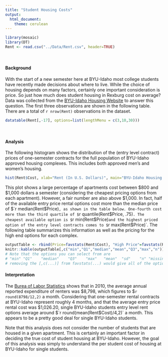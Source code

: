 ```yaml
---
title: "Student Housing Costs"
output: 
  html_document:
    theme: cerulean
---
```


```r
library(mosaic)
library(DT)
Rent <- read.csv("../Data/Rent.csv", header=TRUE)
```

<br />

#### Background

With the start of a new semester here at BYU-Idaho most college students have recently made decisions about where to live. While the choice of housing depends on many factors, certainly one important consideration is price. So just how much does student housing in Rexburg cost on average? Data was collected from the [BYU-Idaho Housing Website](https://web.byui.edu/tis/search) to answer this question. The first three observations are shown in the following table. There are a total of `r nrow(Rent)` observations in the dataset.

```r
datatable(Rent[,-17], options=list(lengthMenu = c(3,10,30)))
```

<br />

#### Analysis

The following histogram shows the distribution of the (entry level contract) prices of one-semester contracts for the full population of BYU-Idaho approved housing complexes. This includes both approved men's and women's housing. 

```r
hist(Rent$Cost, xlab="Rent (In U.S. Dollars)", main="BYU-Idaho Housing \n One-Semester Entry Level Contract Prices", col="skyblue")
```

This plot shows a large percentage of apartments cost between $800 and $1,000 dollars a semester (considering the cheapest pricing options from each apartment). However, a fair number are also above $1,000. In fact, half of the available entry price rental options cost more than the median price of $`r median(Rent$Price)`, as shown in the table below. One-fourth cost more than the third quartile of $`r quantile(Rent$Price, .75)`. The cheapest available option is $`r min(Rent$Price)` and the highest priced option of the entry level contracts comes to $`r max(Rent$Price)`. The following table summarizes this information as well as the pricing for the high end options for each complex.

```r
outputTable <- rbind(Price=favstats(Rent$Cost), "High Price"=favstats(Rent$CostHigh))
knitr::kable(outputTable[,c("min","Q1","median","mean","Q3","max","n")])
# Note that the options you can select from are
# "min"	"Q1"	"median"	"Q3"	"max"	"mean"	"sd"	"n"	"missing"
# removing the [,c(...)] from favstats(...) would give all of the options.
```

#### Interpretation

The [Burea of Labor Statistics](http://www.bls.gov/opub/btn/volume-1/a-comparison-of-25-years-of-consumer-expenditures-by-homeowners-and-renters.htm) shows that in 2010, the average annual reported expenditure of renters was $8,798, which figures to $`r round(8798/12,2)` a month. Considering that one-semester rental contracts at BYU-Idaho represent roughly 4 months, and that the average entry price rental cost was $1,026.20, single BYU-Idaho students entry level rent options average around $`r round(mean(Rent$Cost)/4,2)` a month. This appears to be a pretty good deal for single BYU-Idaho students. 

Note that this analysis does not consider the number of students that are housed in a given apartment. This is certainly an important factor in deciding the true cost of student housing at BYU-Idaho. However, the goal of this analysis was simply to understand the per student cost of housing at BYU-Idaho for single students.



